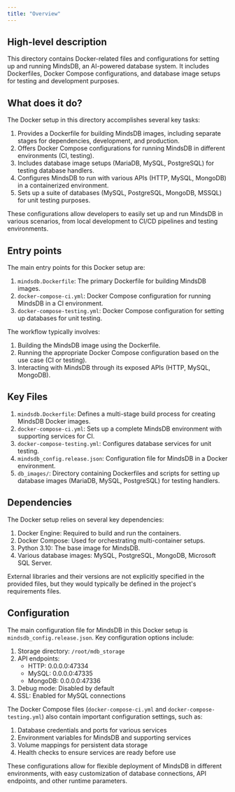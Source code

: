 ```yaml
---
title: "Overview"
---
```


## High-level description
This directory contains Docker-related files and configurations for setting up and running MindsDB, an AI-powered database system. It includes Dockerfiles, Docker Compose configurations, and database image setups for testing and development purposes.

## What does it do?
The Docker setup in this directory accomplishes several key tasks:

1. Provides a Dockerfile for building MindsDB images, including separate stages for dependencies, development, and production.
2. Offers Docker Compose configurations for running MindsDB in different environments (CI, testing).
3. Includes database image setups (MariaDB, MySQL, PostgreSQL) for testing database handlers.
4. Configures MindsDB to run with various APIs (HTTP, MySQL, MongoDB) in a containerized environment.
5. Sets up a suite of databases (MySQL, PostgreSQL, MongoDB, MSSQL) for unit testing purposes.

These configurations allow developers to easily set up and run MindsDB in various scenarios, from local development to CI/CD pipelines and testing environments.

## Entry points
The main entry points for this Docker setup are:

1. `mindsdb.Dockerfile`: The primary Dockerfile for building MindsDB images.
2. `docker-compose-ci.yml`: Docker Compose configuration for running MindsDB in a CI environment.
3. `docker-compose-testing.yml`: Docker Compose configuration for setting up databases for unit testing.

The workflow typically involves:
1. Building the MindsDB image using the Dockerfile.
2. Running the appropriate Docker Compose configuration based on the use case (CI or testing).
3. Interacting with MindsDB through its exposed APIs (HTTP, MySQL, MongoDB).

## Key Files
1. `mindsdb.Dockerfile`: Defines a multi-stage build process for creating MindsDB Docker images.
2. `docker-compose-ci.yml`: Sets up a complete MindsDB environment with supporting services for CI.
3. `docker-compose-testing.yml`: Configures database services for unit testing.
4. `mindsdb_config.release.json`: Configuration file for MindsDB in a Docker environment.
5. `db_images/`: Directory containing Dockerfiles and scripts for setting up database images (MariaDB, MySQL, PostgreSQL) for testing handlers.

## Dependencies
The Docker setup relies on several key dependencies:

1. Docker Engine: Required to build and run the containers.
2. Docker Compose: Used for orchestrating multi-container setups.
3. Python 3.10: The base image for MindsDB.
4. Various database images: MySQL, PostgreSQL, MongoDB, Microsoft SQL Server.

External libraries and their versions are not explicitly specified in the provided files, but they would typically be defined in the project's requirements files.

## Configuration
The main configuration file for MindsDB in this Docker setup is `mindsdb_config.release.json`. Key configuration options include:

1. Storage directory: `/root/mdb_storage`
2. API endpoints:
   - HTTP: 0.0.0.0:47334
   - MySQL: 0.0.0.0:47335
   - MongoDB: 0.0.0.0:47336
3. Debug mode: Disabled by default
4. SSL: Enabled for MySQL connections

The Docker Compose files (`docker-compose-ci.yml` and `docker-compose-testing.yml`) also contain important configuration settings, such as:

1. Database credentials and ports for various services
2. Environment variables for MindsDB and supporting services
3. Volume mappings for persistent data storage
4. Health checks to ensure services are ready before use

These configurations allow for flexible deployment of MindsDB in different environments, with easy customization of database connections, API endpoints, and other runtime parameters.